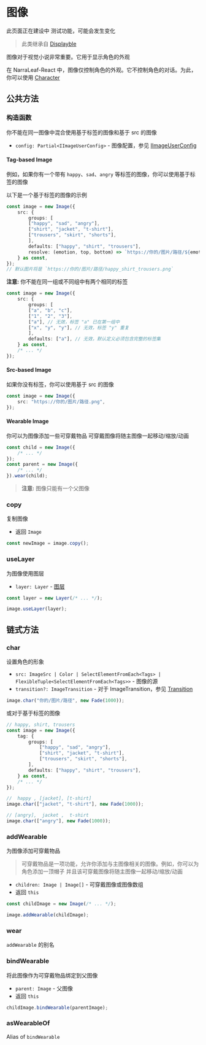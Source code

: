 
# 图像

<Callout type="warning" emoji="⚠️">
    此页面正在建设中
</Callout>

<Callout type="warning" emoji="⚠️">
    测试功能，可能会发生变化
</Callout>

> 此类继承自 [Displayble](./displayable)

图像对于视觉小说非常重要。它用于显示角色的外观

在 NarraLeaf-React 中，图像仅控制角色的外观。它不控制角色的对话。为此，你可以使用 [Character](../character)

## 公共方法

### 构造函数

<Steps>

<Callout type="warning" emoji="⚠️">
    你不能在同一图像中混合使用基于标签的图像和基于 src 的图像
</Callout>

- `config: Partial<IImageUserConfig>` - 图像配置，参见 [IImageUserConfig](../types/IImageUserConfig)

#### Tag-based Image

例如，如果你有一个带有 `happy`、`sad`、`angry` 等标签的图像，你可以使用基于标签的图像

以下是一个基于标签的图像的示例

```typescript
const image = new Image({
    src: {
        groups: [
        ["happy", "sad", "angry"],
        ["shirt", "jacket", "t-shirt"],
        ["trousers", "skirt", "shorts"],
        ],
        defaults: ["happy", "shirt", "trousers"],
        resolve: (emotion, top, bottom) => `https://你的/图片/路径/${emotion}_${top}_${bottom}.png`
    } as const,
});
// 默认图片将是 `https://你的/图片/路径/happy_shirt_trousers.png`
```

<Callout type="warning" emoji="⚠️">

**注意:** 你不能在同一组或不同组中有两个相同的标签

```typescript
const image = new Image({
    src: {
        groups: [
        ["a", "b", "c"],
        ["1", "2", "3"],
        ["a"], // 无效，标签 "a" 已在第一组中
        ["x", "y", "y"], // 无效，标签 "y" 重复
        ],
        defaults: ["a"], // 无效，默认定义必须包含完整的标签集
    } as const,
    /* ... */
});
```
</Callout>

#### Src-based Image

如果你没有标签，你可以使用基于 src 的图像

```typescript
const image = new Image({
    src: "https://你的/图片/路径.png",
});
```

#### Wearable Image

你可以为图像添加一些可穿戴物品
可穿戴图像将随主图像一起移动/缩放/动画

```typescript
const child = new Image({
    /* ... */
});
const parent = new Image({
    /* ... */
}).wear(child);
```

> **注意:** 图像只能有一个父图像

</Steps>

### copy

<Steps>

复制图像

- 返回 `Image`

```typescript
const newImage = image.copy();
```

</Steps>

### useLayer

<Steps>

为图像使用图层

- `layer: Layer` - [图层](./layer)

```typescript
const layer = new Layer(/* ... */);

image.useLayer(layer);
```

</Steps>

## 链式方法

### char

<Steps>

设置角色的形象

- `src: ImageSrc | Color | SelectElementFromEach<Tags> | FlexibleTuple<SelectElementFromEach<Tags>>` - 图像的源
- `transition?: ImageTransition` - 对于 ImageTransition，参见 [Transition](../animation/transition)

```typescript
image.char("你的/图片/路径", new Fade(1000));
```

或对于基于标签的图像

```typescript
// happy, shirt, trousers
const image = new Image({
    tag: {
        groups: [
            ["happy", "sad", "angry"],
            ["shirt", "jacket", "t-shirt"],
            ["trousers", "skirt", "shorts"],
        ],
        defaults: ["happy", "shirt", "trousers"],
    } as const,
    /* ... */
});

//  happy , [jacket], [t-shirt]
image.char(["jacket", "t-shirt"], new Fade(1000));

// [angry],  jacket ,  t-shirt
image.char(["angry"], new Fade(1000));
```

</Steps>

### addWearable

<Steps>

为图像添加可穿戴物品

> 可穿戴物品是一项功能，允许你添加与主图像相关的图像。例如，你可以为角色添加一顶帽子
> 并且该可穿戴图像将随主图像一起移动/缩放/动画

- `children: Image | Image[]` - 可穿戴图像或图像数组
- 返回 `this`

```typescript
const childImage = new Image(/* ... */);

image.addWearable(childImage);
```

</Steps>

### wear

<Steps>

`addWearable` 的别名

</Steps>

### bindWearable

<Steps>

将此图像作为可穿戴物品绑定到父图像

- `parent: Image` - 父图像
- 返回 `this`

```typescript
childImage.bindWearable(parentImage);
```

</Steps>

### asWearableOf

<Steps>

Alias of `bindWearable`

</Steps>
